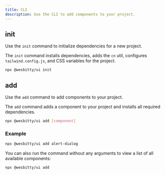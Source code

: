 ```yaml
---
title: CLI
description: Use the CLI to add components to your project.
---
```


## init

Use the `init` command to initialize dependencies for a new project.

The `init` command installs dependencies, adds the `cn` util, configures `tailwind.config.js`, and CSS variables for the project.

```bash
npx @wesbitty/ui init
```

## add

Use the `add` command to add components to your project.

The `add` command adds a component to your project and installs all required dependencies.

```bash
npx @wesbitty/ui add [component]
```

### Example

```bash
npx @wesbitty/ui add alert-dialog
```

You can also run the command without any arguments to view a list of all available components:

```bash
npx @wesbitty/ui add
```
